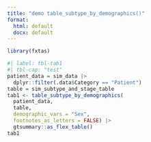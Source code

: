 ```yaml
---
title: "demo table_subtype_by_demographics()"
format:
  html: default
  docx: default
---
```


```r
library(fxtas)
```

```r
#| label: tbl-tab1
#| tbl-cap: "test"
patient_data = sim_data |>
  dplyr::filter(.data$Category == "Patient")
table = sim_subtype_and_stage_table
tab1 <- table_subtype_by_demographics(
  patient_data, 
  table,
  demographic_vars = "Sex",
  footnotes_as_letters = FALSE) |> 
  gtsummary::as_flex_table()
tab1
```
